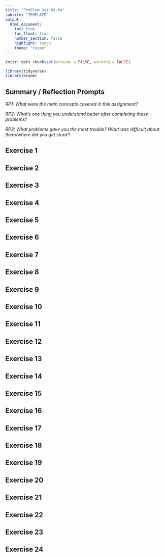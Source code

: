 ```yaml
---
title: "Problem Set 03-04"
subtite: "TEMPLATE"
output: 
  html_document:
    toc: true
    toc_float: true
    number_section: false
    highlight: tango
    theme: "cosmo"
---
```


```r
knitr::opts_chunk$set(message = FALSE, warning = FALSE)
```

```r
library(tidyverse)
library(broom)
```


## Summary / Reflection Prompts

*RP1: What were the main concepts covered in this assignment?*

*RP2: What's one thing you understand better after completing these problems?*

*RP3: What problems gave you the most trouble? What was difficult about them/where did you get stuck?*

## Exercise 1



## Exercise 2



## Exercise 3



## Exercise 4



## Exercise 5



## Exercise 6



## Exercise 7



## Exercise 8



## Exercise 9




## Exercise 10



## Exercise 11




## Exercise 12



## Exercise 13



## Exercise 14



## Exercise 15



## Exercise 16



## Exercise 17


## Exercise 18


## Exercise 19


## Exercise 20


## Exercise 21


## Exercise 22


## Exercise 23


## Exercise 24



